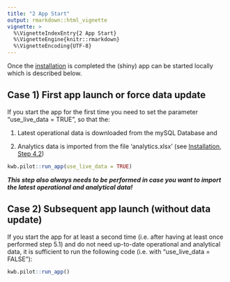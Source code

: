 ```yaml
---
title: "2 App Start"
output: rmarkdown::html_vignette
vignette: >
  %\VignetteIndexEntry{2 App Start}
  %\VignetteEngine{knitr::rmarkdown}
  %\VignetteEncoding{UTF-8}
---
```


Once the [installation](A1_installation.html) is completed the (shiny) app can be started locally which is described below.

## Case 1) First app launch or force data update

If you start the app for the first time you need to set the parameter "use_live_data = TRUE", so that the:

1. Latest operational data is downloaded from the mySQL Database and

2. Analytics data is imported from the file 'analytics.xlsx' (see [Installation, Step 4.2](A1_installation.html#analytics-spreadsheet-file-analytics-xlsx))

```r
kwb.pilot::run_app(use_live_data = TRUE)
```

***This step also always needs to be performed in case you want to import the latest operational and analytical data!***

## Case 2) Subsequent app launch (without data update)

If you start the app for at least a second time (i.e. after having at least
once performed step 5.1) and do not need up-to-date operational and analytical
data, it is sufficient to run the following code (i.e. with "use_live_data = FALSE"):

```r
kwb.pilot::run_app()
```

